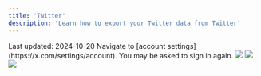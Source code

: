 ```yaml
---
title: 'Twitter'
description: 'Learn how to export your Twitter data from Twitter'
---
```

<Check>
Last updated: 2024-10-20
</Check>
<Steps>
  <Step title="Go to your account settings and click on 'Download an archive of your data'">
    Navigate to [account settings](https://x.com/settings/account). You may be asked to sign in again.
    <Frame>
      <img src="/images/social-media/twitter/twitter-step1.png" />
    </Frame>
  </Step>
  <Step title="Click on 'Download your data'">
    <Frame>
      <img src="/images/social-media/twitter/twitter-step2.png" />
    </Frame>
  </Step>
  <Step title="Wait for the archive to be ready (may take up toa day)">
    <Frame>
      <img src="/images/social-media/twitter/twitter-step3.png" />
    </Frame>
  </Step>
</Steps>